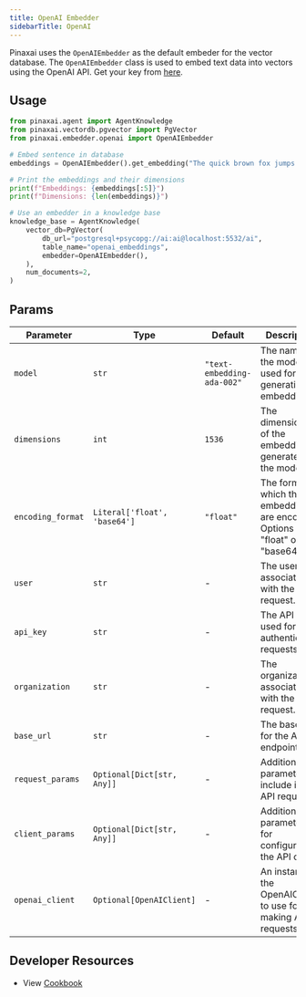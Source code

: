 ```yaml
---
title: OpenAI Embedder
sidebarTitle: OpenAI
---
```


Pinaxai uses the `OpenAIEmbedder` as the default embeder for the vector database. The `OpenAIEmbedder` class is used to embed text data into vectors using the OpenAI API. Get your key from [here](https://platform.openai.com/api-keys).

## Usage

```python cookbook/embedders/openai_embedder.py
from pinaxai.agent import AgentKnowledge
from pinaxai.vectordb.pgvector import PgVector
from pinaxai.embedder.openai import OpenAIEmbedder

# Embed sentence in database
embeddings = OpenAIEmbedder().get_embedding("The quick brown fox jumps over the lazy dog.")

# Print the embeddings and their dimensions
print(f"Embeddings: {embeddings[:5]}")
print(f"Dimensions: {len(embeddings)}")

# Use an embedder in a knowledge base
knowledge_base = AgentKnowledge(
    vector_db=PgVector(
        db_url="postgresql+psycopg://ai:ai@localhost:5532/ai",
        table_name="openai_embeddings",
        embedder=OpenAIEmbedder(),
    ),
    num_documents=2,
)
```

## Params

| Parameter         | Type                         | Default                    | Description                                                                      |
| ----------------- | ---------------------------- | -------------------------- | -------------------------------------------------------------------------------- |
| `model`           | `str`                        | `"text-embedding-ada-002"` | The name of the model used for generating embeddings.                            |
| `dimensions`      | `int`                        | `1536`                     | The dimensionality of the embeddings generated by the model.                     |
| `encoding_format` | `Literal['float', 'base64']` | `"float"`                  | The format in which the embeddings are encoded. Options are "float" or "base64". |
| `user`            | `str`                        | -                          | The user associated with the API request.                                        |
| `api_key`         | `str`                        | -                          | The API key used for authenticating requests.                                    |
| `organization`    | `str`                        | -                          | The organization associated with the API request.                                |
| `base_url`        | `str`                        | -                          | The base URL for the API endpoint.                                               |
| `request_params`  | `Optional[Dict[str, Any]]`   | -                          | Additional parameters to include in the API request.                             |
| `client_params`   | `Optional[Dict[str, Any]]`   | -                          | Additional parameters for configuring the API client.                            |
| `openai_client`   | `Optional[OpenAIClient]`     | -                          | An instance of the OpenAIClient to use for making API requests.                  |

## Developer Resources
- View [Cookbook](https://github.com/Pinax-Labs/pinaxai/blob/main/cookbook/agent_concepts/knowledge/embedders/openai_embedder.py)
